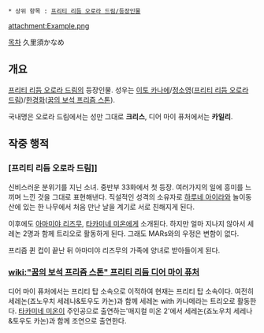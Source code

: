  * 상위 항목 : [[프리티 리듬 오로라 드림/등장인물]]

attachment:Example.png

[[목차]]
久里須かなめ
== 개요 ==
[[프리티 리듬 오로라 드림]]의 등장인물. 성우는 [[이토 카나에]]/[[정소영]]([[프리티 리듬 오로라 드림]])/[[한경화]]([[꿈의 보석 프리즘 스톤]]).

국내명은 오로라 드림에서는 성만 그대로 '''크리스''', 디어 마이 퓨처에서는 '''카일리'''.

== 작중 행적 ==
=== [프리티 리듬 오로라 드림]] ===
신비스러운 분위기를 지닌 소녀. 중반부 33화에서 첫 등장. 여러가지의 일에 흥미를 느끼며 느낀 것을 그대로 표현해낸다. 직설적인 성격의 소유자로 [[하루네 아이라]]와 놀이동산에 있는 한 나무에서 처음 만난 날을 계기로 서로 친해지게 된다.

이후에도 [[아마미야 리즈무]], [[타카미네 미온]]에게 소개된다. 하지만 얼마 지나지 않아서 세레논 2명과 함께 트리오로 활동하게 된다. 그래도 MARs와의 우정은 변함이 없다.

프리즘 퀸 컵이 끝난 뒤 아마미야 리즈무의 가족에 양녀로 받아들이게 된다.

=== [[wiki:"꿈의 보석 프리즘 스톤" 프리티 리듬 디어 마이 퓨처]] ===
디어 마이 퓨처에서는 프리티 탑 소속으로 이적하여 현재는 프리티 탑 소속이다. 여전히 세레논(죠노우치 세레나&토우도 카논)과 함께 세레논 with 카나메라는 트리오로 활동한다. [[타카미네 미온]]이 주인공으로 출연하는'매지컬 미온 2'에서 세레논(죠노우치 세레나&토우도 카논)과 함께 조연으로 출연한다.
